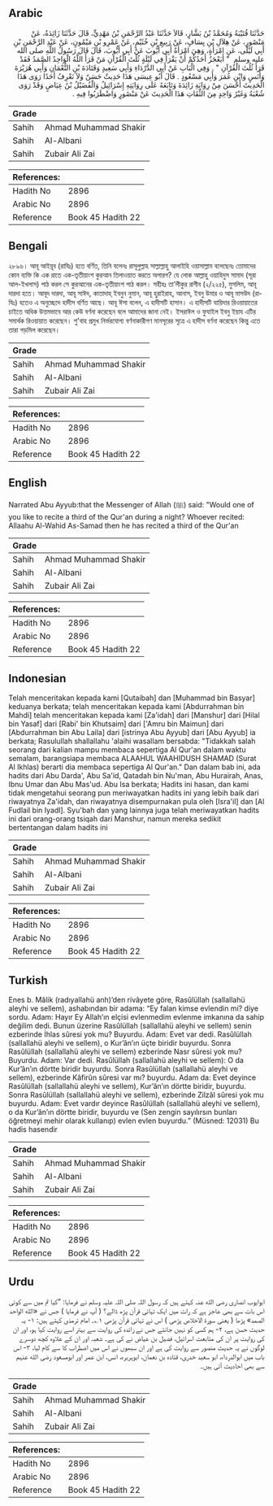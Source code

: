 ## Arabic


<div dir="rtl" lang="ar" style={{fontSize:'larger',backgroundColor:'#f8f9fa',padding:20}}>
حَدَّثَنَا قُتَيْبَةُ وَمُحَمَّدُ بْنُ بَشَّارٍ، قَالاَ حَدَّثَنَا عَبْدُ الرَّحْمَنِ بْنُ مَهْدِيٍّ، قَالَ حَدَّثَنَا زَائِدَةُ، عَنْ مَنْصُورٍ، عَنْ هِلاَلِ بْنِ يِسَافٍ، عَنْ رَبِيعِ بْنِ خُثَيْمٍ، عَنْ عَمْرِو بْنِ مَيْمُونٍ، عَنْ عَبْدِ الرَّحْمَنِ بْنِ أَبِي لَيْلَى، عَنِ امْرَأَةٍ، وَهِيَ امْرَأَةُ أَبِي أَيُّوبَ عَنْ أَبِي أَيُّوبَ، قَالَ قَالَ رَسُولُ اللَّهِ صلى الله عليه وسلم ‏ "‏ أَيَعْجَزُ أَحَدُكُمْ أَنْ يَقْرَأَ فِي لَيْلَةٍ ثُلُثَ الْقُرْآنِ مَنْ قَرَأَ اللَّهُ الْوَاحِدُ الصَّمَدُ فَقَدْ قَرَأَ ثُلُثَ الْقُرْآنِ ‏"‏ ‏.‏ وَفِي الْبَابِ عَنْ أَبِي الدَّرْدَاءِ وَأَبِي سَعِيدٍ وَقَتَادَةَ بْنِ النُّعْمَانِ وَأَبِي هُرَيْرَةَ وَأَنَسٍ وَابْنِ عُمَرَ وَأَبِي مَسْعُودٍ ‏.‏ قَالَ أَبُو عِيسَى هَذَا حَدِيثٌ حَسَنٌ وَلاَ نَعْرِفُ أَحَدًا رَوَى هَذَا الْحَدِيثَ أَحْسَنَ مِنْ رِوَايَةِ زَائِدَةَ وَتَابَعَهُ عَلَى رِوَايَتِهِ إِسْرَائِيلُ وَالْفُضَيْلُ بْنُ عِيَاضٍ وَقَدْ رَوَى شُعْبَةُ وَغَيْرُ وَاحِدٍ مِنَ الثِّقَاتِ هَذَا الْحَدِيثَ عَنْ مَنْصُورٍ وَاضْطَرَبُوا فِيهِ ‏.‏
</div>
<div style={{backgroundColor:'#f8f9fa',padding:20, marginBottom: 10}}><table> <thead> <tr> <th>Grade</th> <th></th> </tr> </thead> <tbody> <tr><td>Sahih</td><td>Ahmad Muhammad Shakir</td></tr><tr><td>Sahih</td><td>Al-Albani</td></tr><tr><td>Sahih</td><td>Zubair Ali Zai</td></tr></tbody></table><table> <thead> <tr> <th>References:</th> <th></th> </tr> </thead> <tbody><tr><td>Hadith No</td><td>2896</td></tr><tr><td>Arabic No</td><td>2896</td></tr><tr><td>Reference</td><td>Book 45 Hadith 22</td></tr></tbody></table></div>

## Bengali


<div dir="ltr" lang="bn" style={{fontSize:'larger',backgroundColor:'#f8f9fa',padding:20}}>
২৮৯৬। আবূ আইয়ূব (রাযিঃ) হতে বর্ণিত, তিনি বলেনঃ রাসূলুল্লাহ সাল্লাল্লাহু আলাইহি ওয়াসাল্লাম বলেছেনঃ তোমাদের কোন ব্যক্তি কি এক রাতে এক-তৃতীয়াংশ কুরআন তিলাওয়াত করতে অপারগ? যে লোক আল্লাহু ওয়াহিদুস সামাদ (সূরা আল-ইখলাস) পাঠ করল সে কুরআনের এক-তৃতীয়াংশ পাঠ করল। সহীহঃ তা’লীকুর রাগীব (২/২২৫), মুসলিম, আবূ দারদা হতে। আবূদ দারদা, আবূ সাঈদ, কাতাদাহ্ ইবনুন নুমান, আবূ হুরাইরাহ, আনাস, ইবনু উমার ও আবূ মাসউদ (রাযিঃ) হতেও এ অনুচ্ছেদে হাদীস বর্ণিত আছে। আবূ ঈসা বলেন, এ হাদীসটি হাসান। এ হাদীসটি যায়িদার রিওয়ায়াতের চাইতে অধিক উত্তমভাবে আর কেউ বর্ণনা করেছেন বলে আমাদের জানা নেই। ইসরাঈল ও ফুযাইল ইবনু ইয়ায এটির সমার্থক রিওয়ায়াত করেছেন। শু'বাহ প্রমুখ নির্ভরযোগ্য বর্ণনাকারীগণ মানসূরের সূত্রে এ হাদীস বর্ণনা করেছেন কিন্তু এতে তারা গড়মিল করেছেন।
</div>
<div style={{backgroundColor:'#f8f9fa',padding:20, marginBottom: 10}}><table> <thead> <tr> <th>Grade</th> <th></th> </tr> </thead> <tbody> <tr><td>Sahih</td><td>Ahmad Muhammad Shakir</td></tr><tr><td>Sahih</td><td>Al-Albani</td></tr><tr><td>Sahih</td><td>Zubair Ali Zai</td></tr></tbody></table><table> <thead> <tr> <th>References:</th> <th></th> </tr> </thead> <tbody><tr><td>Hadith No</td><td>2896</td></tr><tr><td>Arabic No</td><td>2896</td></tr><tr><td>Reference</td><td>Book 45 Hadith 22</td></tr></tbody></table></div>

## English


<div dir="ltr" lang="en" style={{fontSize:'larger',backgroundColor:'#f8f9fa',padding:20}}>
Narrated Abu Ayyub:that the Messenger of Allah (ﷺ) said: "Would one of you like to recite a third of the Qur'an during a night? Whoever recited: Allaahu Al-Wahid As-Samad then he has recited a third of the Qur'an
</div>
<div style={{backgroundColor:'#f8f9fa',padding:20, marginBottom: 10}}><table> <thead> <tr> <th>Grade</th> <th></th> </tr> </thead> <tbody> <tr><td>Sahih</td><td>Ahmad Muhammad Shakir</td></tr><tr><td>Sahih</td><td>Al-Albani</td></tr><tr><td>Sahih</td><td>Zubair Ali Zai</td></tr></tbody></table><table> <thead> <tr> <th>References:</th> <th></th> </tr> </thead> <tbody><tr><td>Hadith No</td><td>2896</td></tr><tr><td>Arabic No</td><td>2896</td></tr><tr><td>Reference</td><td>Book 45 Hadith 22</td></tr></tbody></table></div>

## Indonesian


<div dir="ltr" lang="id" style={{fontSize:'larger',backgroundColor:'#f8f9fa',padding:20}}>
Telah menceritakan kepada kami [Qutaibah] dan [Muhammad bin Basyar] keduanya berkata; telah menceritakan kepada kami [Abdurrahman bin Mahdi] telah menceritakan kepada kami [Za'idah] dari [Manshur] dari [Hilal bin Yasaf] dari [Rabi' bin Khutsaim] dari ['Amru bin Maimun] dari [Abdurrahman bin Abu Laila] dari [istrinya Abu Ayyub] dari [Abu Ayyub] ia berkata; Rasulullah shallallahu 'alaihi wasallam bersabda: "Tidakkah salah seorang dari kalian mampu membaca sepertiga Al Qur'an dalam waktu semalam, barangsiapa membaca ALAAHUL WAAHIDUSH SHAMAD (Surat Al Ikhlas) berarti dia membaca sepertiga Al Qur'an." Dan dalam bab ini, ada hadits dari Abu Darda', Abu Sa'id, Qatadah bin Nu'man, Abu Hurairah, Anas, Ibnu Umar dan Abu Mas'ud. Abu Isa berkata; Hadits ini hasan, dan kami tidak mengetahui seorang pun meriwayatkan hadits ini yang lebih baik dari riwayatnya Za'idah, dan riwayatnya disempurnakan pula oleh [Isra'il] dan [Al Fudlail bin Iyadl]. Syu'bah dan yang lainnya juga telah meriwayatkan hadits ini dari orang-orang tsiqah dari Manshur, namun mereka sedikit bertentangan dalam hadits ini
</div>
<div style={{backgroundColor:'#f8f9fa',padding:20, marginBottom: 10}}><table> <thead> <tr> <th>Grade</th> <th></th> </tr> </thead> <tbody> <tr><td>Sahih</td><td>Ahmad Muhammad Shakir</td></tr><tr><td>Sahih</td><td>Al-Albani</td></tr><tr><td>Sahih</td><td>Zubair Ali Zai</td></tr></tbody></table><table> <thead> <tr> <th>References:</th> <th></th> </tr> </thead> <tbody><tr><td>Hadith No</td><td>2896</td></tr><tr><td>Arabic No</td><td>2896</td></tr><tr><td>Reference</td><td>Book 45 Hadith 22</td></tr></tbody></table></div>

## Turkish


<div dir="ltr" lang="tr" style={{fontSize:'larger',backgroundColor:'#f8f9fa',padding:20}}>
Enes b. Mâlik (radıyallahü anh)’den rivâyete göre, Rasûlüllah (sallallahü aleyhi ve sellem), ashabından bir adama: “Ey falan kimse evlendin mi? diye sordu. Adam: Hayır Ey Allah’ın elçisi evlenmedim evlenme imkanına da sahip değilim dedi. Bunun üzerine Rasûlüllah (sallallahü aleyhi ve sellem) senin ezberinde İhlas sûresi yok mu? Buyurdu. Adam: Evet var dedi. Rasûlüllah (sallallahü aleyhi ve sellem), o Kur’ân’ın üçte biridir buyurdu. Sonra Rasûlüllah (sallallahü aleyhi ve sellem) ezberinde Nasr sûresi yok mu? Buyurdu. Adam: Var dedi. Rasûlüllah (sallallahü aleyhi ve sellem): O da Kur’ân’ın dörtte biridir buyurdu. Sonra Rasûlüllah (sallallahü aleyhi ve sellem), ezberinde Kâfirûn sûresi var mı? buyurdu. Adam da: Evet deyince Rasûlüllah (sallallahü aleyhi ve sellem), Kur’ân’ın dörtte biridir, buyurdu. Sonra Rasûlüllah (sallallahü aleyhi ve sellem), ezberinde Zilzâl sûresi yok mu buyurdu. Adam: Evet vardır deyince Rasûlüllah (sallallahü aleyhi ve sellem), o da Kur’ân’ın dörtte biridir, buyurdu ve (Sen zengin sayılırsın bunları öğretmeyi mehir olarak kullanıp) evlen evlen buyurdu.” (Müsned: 12031) Bu hadis hasendir
</div>
<div style={{backgroundColor:'#f8f9fa',padding:20, marginBottom: 10}}><table> <thead> <tr> <th>Grade</th> <th></th> </tr> </thead> <tbody> <tr><td>Sahih</td><td>Ahmad Muhammad Shakir</td></tr><tr><td>Sahih</td><td>Al-Albani</td></tr><tr><td>Sahih</td><td>Zubair Ali Zai</td></tr></tbody></table><table> <thead> <tr> <th>References:</th> <th></th> </tr> </thead> <tbody><tr><td>Hadith No</td><td>2896</td></tr><tr><td>Arabic No</td><td>2896</td></tr><tr><td>Reference</td><td>Book 45 Hadith 22</td></tr></tbody></table></div>

## Urdu


<div dir="rtl" lang="ur" style={{fontSize:'larger',backgroundColor:'#f8f9fa',padding:20}}>
ابوایوب انصاری رضی الله عنہ کہتے ہیں کہ رسول اللہ صلی اللہ علیہ وسلم نے فرمایا: ”کیا تم میں سے کوئی اس بات سے بھی عاجز ہے کہ رات میں ایک تہائی قرآن پڑھ ڈالے؟ ( آپ نے فرمایا ) جس نے «الله الواحد الصمد» پڑھا ( یعنی سورۃ الاخلاص پڑھی ) اس نے تہائی قرآن پڑھی ۱؎۔ امام ترمذی کہتے ہیں: ۱- یہ حدیث حسن ہے، ۲- ہم کسی کو نہیں جانتے جس نے زائدہ کی روایت سے بہتر اسے روایت کیا ہو، اور ان کی روایت پر ان کی متابعت اسرائیل، فضیل بن عیاض نے کی ہے۔ شعبہ اور ان کے علاوہ کچھ دوسرے لوگوں نے یہ حدیث منصور سے روایت کی ہے اور ان سبھوں نے اس میں اضطراب کا سے کام لیا، ۳- اس باب میں ابوالدرداء، ابو سعید خدری، قتادہ بن نعمان، ابوہریرہ، انس، ابن عمر اور ابومسعود رضی الله عنہم سے بھی احادیث آئی ہیں۔
</div>
<div style={{backgroundColor:'#f8f9fa',padding:20, marginBottom: 10}}><table> <thead> <tr> <th>Grade</th> <th></th> </tr> </thead> <tbody> <tr><td>Sahih</td><td>Ahmad Muhammad Shakir</td></tr><tr><td>Sahih</td><td>Al-Albani</td></tr><tr><td>Sahih</td><td>Zubair Ali Zai</td></tr></tbody></table><table> <thead> <tr> <th>References:</th> <th></th> </tr> </thead> <tbody><tr><td>Hadith No</td><td>2896</td></tr><tr><td>Arabic No</td><td>2896</td></tr><tr><td>Reference</td><td>Book 45 Hadith 22</td></tr></tbody></table></div>